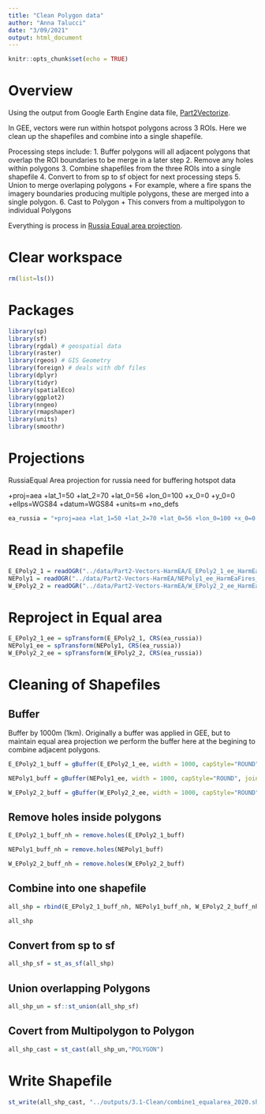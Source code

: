 ```yaml
---
title: "Clean Polygon data"
author: "Anna Talucci"
date: "3/09/2021"
output: html_document
---
```


```r
knitr::opts_chunk$set(echo = TRUE)
```

# Overview

Using the output from Google Earth Engine data file, [Part2Vectorize](https://code.earthengine.google.com/?scriptPath=users%2Factalucci%2FFLARE-Fire-Perimeters%3APart1BinaryImage). 

In GEE, vectors were run within  hotspot polygons across 3 ROIs. Here we clean up the shapefiles and combine into a single shapefile.

Processing steps include:
1. Buffer polygons  will all adjacent polygons that overlap the ROI boundaries to be merge in a later step 
2. Remove any holes within polygons
3. Combine shapefiles from the three ROIs into a single shapefile
4. Convert to from sp to sf object for next processing steps
5. Union to merge overlaping polygons 
  + For example, where a fire spans the imagery boundaries producing multiple polygons, these are merged into a single polygon.
6. Cast to Polygon
  + This convers from a multipolygon to individual Polygons
  

Everything is process in [Russia Equal area projection](https://gis.stackexchange.com/questions/264093/projection-for-russia-map).


# Clear workspace

```r
rm(list=ls()) 
```

# Packages

```r
library(sp)
library(sf)
library(rgdal) # geospatial data
library(raster)
library(rgeos) # GIS Geometry
library(foreign) # deals with dbf files
library(dplyr)
library(tidyr)
library(spatialEco)
library(ggplot2)
library(nngeo)
library(rmapshaper)
library(units)
library(smoothr)
```

# Projections


RussiaEqual Area projection for russia need for buffering hotspot data

+proj=aea +lat_1=50 +lat_2=70 +lat_0=56 +lon_0=100 +x_0=0 +y_0=0 +ellps=WGS84 +datum=WGS84 +units=m +no_defs 

```r
ea_russia = "+proj=aea +lat_1=50 +lat_2=70 +lat_0=56 +lon_0=100 +x_0=0 +y_0=0 +ellps=WGS84 +datum=WGS84 +units=m +no_defs "
```

# Read in shapefile
```r
E_EPoly2_1 = readOGR("../data/Part2-Vectors-HarmEA/E_EPoly2_1_ee_HarmEaFires_2020.shp", "E_EPoly2_1_ee_HarmEaFires_2020") 
NEPoly1 = readOGR("../data/Part2-Vectors-HarmEA/NEPoly1_ee_HarmEaFires_2020.shp", "NEPoly1_ee_HarmEaFires_2020") 
W_EPoly2_2 = readOGR("../data/Part2-Vectors-HarmEA/W_EPoly2_2_ee_HarmEaFires_2020.shp", "W_EPoly2_2_ee_HarmEaFires_2020") 

```



# Reproject in Equal area

```r
E_EPoly2_1_ee = spTransform(E_EPoly2_1, CRS(ea_russia))
NEPoly1_ee = spTransform(NEPoly1, CRS(ea_russia))
W_EPoly2_2_ee = spTransform(W_EPoly2_2, CRS(ea_russia))
```

# Cleaning of Shapefiles

## Buffer 
Buffer by 1000m (1km). Originally  a buffer was applied in GEE, but to maintain equal area projection we perform the buffer here at the begining to combine adjacent polygons.  
```r
E_EPoly2_1_buff = gBuffer(E_EPoly2_1_ee, width = 1000, capStyle="ROUND", joinStyle="ROUND")
```

```r
NEPoly1_buff = gBuffer(NEPoly1_ee, width = 1000, capStyle="ROUND", joinStyle="ROUND")
```

```r
W_EPoly2_2_buff = gBuffer(W_EPoly2_2_ee, width = 1000, capStyle="ROUND", joinStyle="ROUND")
```



## Remove holes inside polygons

```r
E_EPoly2_1_buff_nh = remove.holes(E_EPoly2_1_buff)
```

```r
NEPoly1_buff_nh = remove.holes(NEPoly1_buff)
```

```r
W_EPoly2_2_buff_nh = remove.holes(W_EPoly2_2_buff)
```


## Combine into one shapefile

```r
all_shp = rbind(E_EPoly2_1_buff_nh, NEPoly1_buff_nh, W_EPoly2_2_buff_nh)
```

```r
all_shp
```

## Convert from sp to sf
```r
all_shp_sf = st_as_sf(all_shp)
```

## Union overlapping  Polygons
```r
all_shp_un = sf::st_union(all_shp_sf)
```

## Covert from Multipolygon to Polygon
```r
all_shp_cast = st_cast(all_shp_un,"POLYGON")
```

# Write Shapefile

```r
st_write(all_shp_cast, "../outputs/3.1-Clean/combine1_equalarea_2020.shp", driver="ESRI Shapefile") 
```


